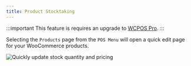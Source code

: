 ```yaml
---
title: Product Stocktaking
---
```


:::important
This feature is requires an upgrade to [WCPOS Pro](http://wcpos.com/pro).
:::

Selecting the `Products` page from the `POS Menu` will open a quick edit page for your WooCommerce products.

![Quickly update stock quantity and pricing](https://wcpos.com/wp-content/uploads/2015/06/product-stocktake.png)
